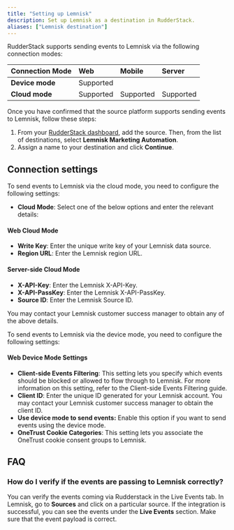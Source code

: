 ```yaml
---
title: "Setting up Lemnisk"
description: Set up Lemnisk as a destination in RudderStack.
aliases: ["Lemnisk destination"]
---
```


RudderStack supports sending events to Lemnisk via the following <Link to="/destinations/rudderstack-connection-modes/">connection modes</Link>:

| **Connection Mode** | **Web**       | **Mobile**    | **Server**    |
| :------------------ | :------------ | :------------ | :------------ |
| **Device mode**     |        Supported       |               |               |
| **Cloud mode**      |        Supported       |  Supported   |   Supported            |

Once you have confirmed that the source platform supports sending events to Lemnisk, follow these steps:

1. From your [RudderStack dashboard](https://app.rudderstack.com/), add the source. Then, from the list of destinations, select **Lemnisk Marketing Automation**.
2. Assign a name to your destination and click **Continue**.

## Connection settings

To send events to Lemnisk via the <Link to="/destinations/rudderstack-connection-modes/#cloud-mode">cloud mode</Link>, you need to configure the following settings:

- **Cloud Mode**: Select one of the below options and enter the relevant details:

#### Web Cloud Mode
- **Write Key**: Enter the unique write key of your Lemnisk data source.
- **Region URL**: Enter the Lemnisk region URL.

#### Server-side Cloud Mode
- **X-API-Key**: Enter the Lemnisk X-API-Key.
- **X-API-PassKey**: Enter the Lemnisk X-API-PassKey.
- **Source ID**: Enter the Lemnisk Source ID.

<div class="infoBlock">
You may contact your Lemnisk customer success manager to obtain any of the above details.
</div>

To send events to Lemnisk via the <Link to="/destinations/rudderstack-connection-modes/#device-mode">device mode</Link>, you need to configure the following settings:

#### Web Device Mode Settings
- **Client-side Events Filtering**: This setting lets you specify which events should be blocked or allowed to flow through to Lemnisk. For more information on this setting, refer to the <Link to="/sources/sdks/event-filtering/">Client-side Events Filtering</Link> guide.
- **Client ID**: Enter the unique ID generated for your Lemnisk account. You may contact your Lemnisk customer success manager to obtain the client ID.
- **Use device mode to send events:** Enable this option if you want to send events using the <Link to="/destinations/rudderstack-connection-modes/#device-mode">device mode</Link>.
- **OneTrust Cookie Categories**: This setting lets you associate the <Link to="/sources/sdks/rudderstack-javascript-sdk/consent-managers/onetrust/">OneTrust</Link> cookie consent groups to Lemnisk.

## FAQ

### How do I verify if the events are passing to Lemnisk correctly?

You can verify the events coming via Rudderstack in the <Link to="/dashboard-guides/live-events/">Live Events</Link> tab. In Lemnisk, go to **Sources** and click on a particular source. If the integration is successful, you can see the events under the **Live Events** section. Make sure that the event payload is correct.